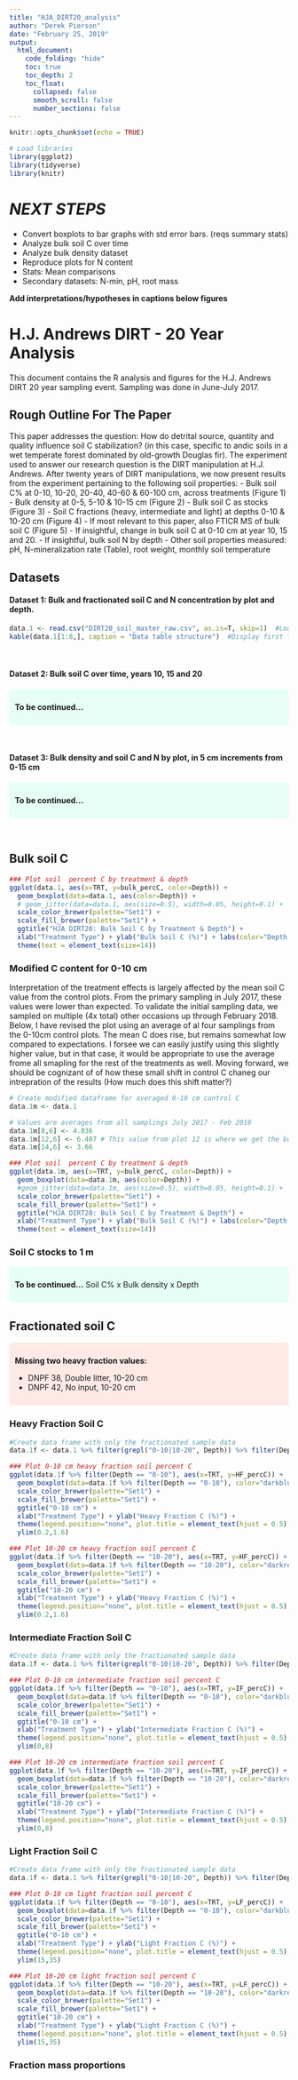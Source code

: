 ---
title: "HJA_DIRT20_analysis"
author: "Derek Pierson"
date: "February 25, 2019"
output: 
  html_document:
    code_folding: "hide"
    toc: true
    toc_depth: 2
    toc_float:
      collapsed: false
      smooth_scroll: false
      number_sections: false
---



```{r setup, include=FALSE}
knitr::opts_chunk$set(echo = TRUE)
```

```{r, warning=FALSE, echo=FALSE, include=FALSE}
# Load libraries
library(ggplot2)
library(tidyverse)
library(knitr)
```

# *NEXT STEPS*
- Convert boxplots to bar graphs with std error bars. (reqs summary stats)
- Analyze bulk soil C over time
- Analyze bulk density dataset
- Reproduce plots for N content
- Stats: Mean comparisons
- Secondary datasets: N-min, pH, root mass

**Add interpretations/hypotheses in captions below figures** 


# H.J. Andrews DIRT - 20 Year Analysis
This document contains the R analysis and figures for the H.J. Andrews DIRT 20 year sampling event. Sampling was done in June-July 2017. 
\  

## Rough Outline For The Paper
This paper addresses the question: How do detrital source, quantity and quality influence soil C stabilization? (in this case, specific to andic soils in a wet temperate forest dominated by old-growth Douglas fir). The experiment used to answer our research question is the DIRT manipulation at H.J. Andrews. After twenty years of DIRT manipulations, we now present results from the experiment pertaining to the following soil properties:
- Bulk soil C% at 0-10, 10-20, 20-40, 40-60 & 60-100 cm, across treatments (Figure 1)
- Bulk density at 0-5, 5-10 & 10-15 cm (Figure 2)
- Bulk soil C as stocks (Figure 3)
- Soil C fractions (heavy, intermediate and light) at depths 0-10 & 10-20 cm (Figure 4)
- If most relevant to this paper, also FTICR MS of bulk soil C (Figure 5)
- If insightful, change in bulk soil C at 0-10 cm at year 10, 15 and 20.
- If insightful, bulk soil N by depth
- Other soil properties measured: pH, N-mineralization rate (Table), root weight, monthly soil temperature
\

## Datasets

#### Dataset 1: Bulk and fractionated soil C and N concentration by plot and depth.
```{r}
data.1 <- read.csv("DIRT20_soil_master_raw.csv", as.is=T, skip=1)  #Load data as data.1
kable(data.1[1:8,], caption = "Data table structure")  #Display first few rows of the table
```

\  

#### Dataset 2: Bulk soil C over time, years 10, 15 and 20
<style>
div.green { background-color:	#e6fff6; border-radius: 5px; padding: 10px;}
</style>
<div class = "green">
**To be continued...**
</div>



\  

#### Dataset 3: Bulk density and soil C and N by plot, in 5 cm increments from 0-15 cm 
<div class = "green">
**To be continued...**
</div>

\  

## Bulk soil C 

```{r fig.width=8, fig.height=6, fig.cap=""}
### Plot soil  percent C by treatment & depth
ggplot(data.1, aes(x=TRT, y=bulk_percC, color=Depth)) + 
  geom_boxplot(data=data.1, aes(color=Depth)) + 
  # geom_jitter(data=data.1, aes(size=0.5), width=0.05, height=0.1) +
  scale_color_brewer(palette="Set1") +
  scale_fill_brewer(palette="Set1") +
  ggtitle("HJA DIRT20: Bulk Soil C by Treatment & Depth") +
  xlab("Treatment Type") + ylab("Bulk Soil C (%)") + labs(color="Depth (cm)") +
  theme(text = element_text(size=14))
```

### Modified C content for 0-10 cm 
Interpretation of the treatment effects is largely affected by the mean soil C value from the control plots. From the primary sampling in July 2017, these values were lower than expected. To validate the initial sampling data, we sampled on multiple (4x total) other occasions up through February 2018. Below, I have revised the plot using an average of al four samplings from the 0-10cm control plots. The mean C does rise, but remains somewhat low compared to expectations. I forsee we can easily justify using this slightly higher value, but in that case, it would be appropriate to use the average frome all smapling for the rest of the treatments as well. Moving forward, we should be cognizant of of how these small shift in control C chaneg our intrepration of the results (How much does this shift matter?) 

```{r fig.width=8, fig.height=6, fig.cap=""}
# Create modified dataframe for averaged 0-10 cm control C 
data.1m <- data.1  

# Values are averages from all samplings July 2017 - Feb 2018
data.1m[8,6] <- 4.836
data.1m[12,6] <- 6.407 # This value from plot 12 is where we get the boost
data.1m[14,6] <- 3.66

### Plot soil  percent C by treatment & depth
ggplot(data.1m, aes(x=TRT, y=bulk_percC, color=Depth)) + 
  geom_boxplot(data=data.1m, aes(color=Depth)) + 
  #geom_jitter(data=data.1m, aes(size=0.5), width=0.05, height=0.1) +
  scale_color_brewer(palette="Set1") +
  scale_fill_brewer(palette="Set1") +
  ggtitle("HJA DIRT20: Bulk Soil C by Treatment & Depth") +
  xlab("Treatment Type") + ylab("Bulk Soil C (%)") + labs(color="Depth (cm)") +
  theme(text = element_text(size=14))
```

### Soil C stocks to 1 m
<div class = "green">
**To be continued...**
Soil C% x Bulk density x Depth
</div>


## Fractionated soil C
<style>
div.red { background-color:#ffe9e6; border-radius: 5px; padding: 10px;}
</style>
<div class = "red">

**Missing two heavy fraction values:**

- DNPF 38, Double litter, 10-20 cm
- DNPF 42, No input, 10-20 cm
</div>

### Heavy Fraction Soil C
```{r fig.width=8, fig.height=6, out.width=c('50%', '50%'), fig.show='hold', fig.cap=""}
#Create data frame with only the fractionated sample data
data.1f <- data.1 %>% filter(grepl("0-10|10-20", Depth)) %>% filter(Depth != "60-100")

### Plot 0-10 cm heavy fraction soil percent C 
ggplot(data.1f %>% filter(Depth == "0-10"), aes(x=TRT, y=HF_percC)) + 
  geom_boxplot(data=data.1f %>% filter(Depth == "0-10"), color="darkblue") + 
  scale_color_brewer(palette="Set1") +
  scale_fill_brewer(palette="Set1") +
  ggtitle("0-10 cm") +
  xlab("Treatment Type") + ylab("Heavy Fraction C (%)") + 
  theme(legend.position="none", plot.title = element_text(hjust = 0.5), text = element_text(size=20)) +
  ylim(0.2,1.6)

### Plot 10-20 cm heavy fraction soil percent C 
ggplot(data.1f %>% filter(Depth == "10-20"), aes(x=TRT, y=HF_percC)) + 
  geom_boxplot(data=data.1f %>% filter(Depth == "10-20"), color="darkred") + 
  scale_color_brewer(palette="Set1") +
  scale_fill_brewer(palette="Set1") +
  ggtitle("10-20 cm") +
  xlab("Treatment Type") + ylab("Heavy Fraction C (%)") + 
  theme(legend.position="none", plot.title = element_text(hjust = 0.5), text = element_text(size=20)) +
  ylim(0.2,1.6)
```

### Intermediate Fraction Soil C

```{r fig.width=8, fig.height=6, out.width=c('50%', '50%'), fig.show='hold', fig.cap=""}
#Create data frame with only the fractionated sample data
data.1f <- data.1 %>% filter(grepl("0-10|10-20", Depth)) %>% filter(Depth != "60-100")

### Plot 0-10 cm intermediate fraction soil percent C 
ggplot(data.1f %>% filter(Depth == "0-10"), aes(x=TRT, y=IF_percC)) + 
  geom_boxplot(data=data.1f %>% filter(Depth == "0-10"), color="darkblue") + 
  scale_color_brewer(palette="Set1") +
  scale_fill_brewer(palette="Set1") +
  ggtitle("0-10 cm") +
  xlab("Treatment Type") + ylab("Intermediate Fraction C (%)") + 
  theme(legend.position="none", plot.title = element_text(hjust = 0.5), text = element_text(size=20)) +
  ylim(0,8)

### Plot 10-20 cm intermediate fraction soil percent C 
ggplot(data.1f %>% filter(Depth == "10-20"), aes(x=TRT, y=IF_percC)) + 
  geom_boxplot(data=data.1f %>% filter(Depth == "10-20"), color="darkred") + 
  scale_color_brewer(palette="Set1") +
  scale_fill_brewer(palette="Set1") +
  ggtitle("10-20 cm") +
  xlab("Treatment Type") + ylab("Intermediate Fraction C (%)") + 
  theme(legend.position="none", plot.title = element_text(hjust = 0.5), text = element_text(size=20)) +
  ylim(0,8)
```


### Light Fraction Soil C

```{r fig.width=8, fig.height=6, out.width=c('50%', '50%'), fig.show='hold', fig.cap=""}
#Create data frame with only the fractionated sample data
data.1f <- data.1 %>% filter(grepl("0-10|10-20", Depth)) %>% filter(Depth != "60-100")

### Plot 0-10 cm light fraction soil percent C 
ggplot(data.1f %>% filter(Depth == "0-10"), aes(x=TRT, y=LF_percC)) + 
  geom_boxplot(data=data.1f %>% filter(Depth == "0-10"), color="darkblue") + 
  scale_color_brewer(palette="Set1") +
  scale_fill_brewer(palette="Set1") +
  ggtitle("0-10 cm") +
  xlab("Treatment Type") + ylab("Light Fraction C (%)") + 
  theme(legend.position="none", plot.title = element_text(hjust = 0.5), text = element_text(size=20)) +
  ylim(15,35)

### Plot 10-20 cm light fraction soil percent C 
ggplot(data.1f %>% filter(Depth == "10-20"), aes(x=TRT, y=LF_percC)) + 
  geom_boxplot(data=data.1f %>% filter(Depth == "10-20"), color="darkred") + 
  scale_color_brewer(palette="Set1") +
  scale_fill_brewer(palette="Set1") +
  ggtitle("10-20 cm") +
  xlab("Treatment Type") + ylab("Light Fraction C (%)") + 
  theme(legend.position="none", plot.title = element_text(hjust = 0.5), text = element_text(size=20)) +
  ylim(15,35)
```

### Fraction mass proportions




